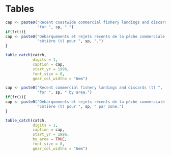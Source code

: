 # Tables

```r
cap <- paste0("Recent coastwide commercial fishery landings and discards (t) ",
              "for ", sp, ".")
if(fr()){
cap <- paste0("Débarquements et rejets récents de la pêche commerciale ",
              "côtière (t) pour ", sp, ".")
}

table_catch(catch,
            digits = 1,
            caption = cap,
            start_yr = 1996,
            font_size = 8,
            gear_col_widths = "6em")
```

```r
cap <- paste0("Recent commercial fishery landings and discards (t) ",
              "for ", sp, " by area.")
if(fr()){
cap <- paste0("Débarquements et rejets récents de la pêche commerciale ",
              "côtière (t) pour ", sp, " par zone.")
}

table_catch(catch,
            digits = 1,
            caption = cap,
            start_yr = 1996,
            by_area = TRUE,
            font_size = 8,
            gear_col_widths = "6em")

```